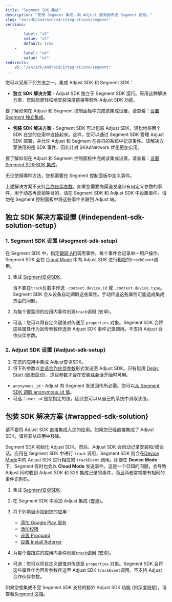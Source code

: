 ```yaml
---
title: "Segment SDK 集成"
description: "使用 Segment 集成，向 Adjust 服务器传送 Segment 信息。"
slug: "en/sdk/android/v4/integrations/segment"
versions: 
    - 
        label: "v5"
        value: "v5"
        default: true
    - 
        label: "v4"
        value: "v4"
redirects: 
    v5: "/en/sdk/android/integrations/segment"
---
```

您可以采用下列方法之一，集成 Adjust SDK 和 Segment SDK：

* **独立 SDK 解决方案** \- Adjust SDK 独立于 Segment SDK 运行。采用这种解决方案，您就能更轻松地安装深度链接等额外 Adjust SDK 功能。

要了解如何在 Adjust 和 Segment 控制面板中完成该集成设置，请查看：[设置 Segment 独立集成](https://help.adjust.com/en/article/set-up-segment-independent-integration)。

* **包装 SDK 解决方案** \- Segment SDK 可以包装 Adjust SDK，轻松地将两个 SDK 在您的应用中连接起来。这样，您可以通过 Segment SDK 管理 Adjust SDK 部署，并允许 Adjust 和 Segment 在各自的系统中记录事件。该解决方案使用的是 SDK 事件，因此针对 SKAdNetwork 优化更加实用。

要了解如何在 Adjust 和 Segment 控制面板中完成该集成设置，请查看：[设置 Segment SDK\-SDK 集成](https://help.adjust.com/en/article/set-up-segment-sdk-sdk-integration)。

无论使用哪种方法，您都需要在 Segment 控制面板中定义事件。
<callout type="warning"> 

上述解决方案不支持[合作伙伴参数](/en/sdk/android/features/events#add-partner-parameters)。如果您需要向渠道发送带有自定义参数的事件，用于动态再营销等目的，请在 Segment SDK 和 Adjust SDK 中设置事件。请勿在 Segment 控制面板中将这些事件关联到 Adjust 端。
</Callout> 

独立 SDK 解决方案设置 \{\#independent\-sdk\-solution\-setup\}
-----------------------------------------------------------

### 1\. Segment SDK 设置 \{\#segment\-sdk\-setup\}

在 Segment SDK 中，指定[跟踪 API](https://segment.com/docs/connections/sources/catalog/libraries/server/http-api/#track)调用事件。每个事件会记录单一用户操作。Segment SDK 会在 [Cloud Mode](https://segment.com/docs/connections/destinations/#connection-modes) 中向 Adjust SDK 进行相应的`trackEvent`调用。

1. 集成 [Segment安卓SDK](https://segment.com/docs/connections/sources/catalog/libraries/mobile/android).

   <callout type="note"> 

   请不要在`track`负载中传送 `.context.device.id` 或 `.context.device.type`。Segment SDK 会从设备自动调取这些属性。手动传送这些属性可能造成集成方面的问题。
   </Callout> 
2. 为每个要监测的应用内事件创建`track`调用 \(安卓\)。

* 可选：您可以将自定义键值对传送至 `properties` 对象。Segment SDK 会将这些属性作为回传参数传送至 Adjust SDK 事件记录调用。不支持 Adjust 合作伙伴参数。

### 2\. Adjust SDK 设置 \{\#adjust\-sdk\-setup\}

1. 在您的应用中集成 Adjust安卓SDK。
2. 将下列参数以[会话合作伙伴参数](/en/sdk/android/features/session-parameters#session-partner-parameters)形式发送至 Adjust SDK。只有启用 [Delay Start](/en/sdk/android/features/session-parameters#delay-start) \(延迟启动\)，这些参数才会在安装或会话开始时可用。

* `anonymous_id` \- Adjust 向 Segment 发送回传所必需。您可以[从 Segment SDK 调取 anonymous\_id 值](https://segment.com/docs/connections/sources/catalog/libraries/mobile/android/#anonymousid)。
* 可选：`user_id` 是您指定的值，因此您可以从自己的系统中调取该值。

包装 SDK 解决方案 \{\#wrapped\-sdk\-solution\}
---------------------------------------------

<callout type="important"> 

请不要将 Adjust SDK 直接集成入您的应用。如果您已经直接集成了 Adjust SDK，请将其从应用中移除。
</Callout> 

Segment SDK 初始化 Adjust SDK。然后，Adjust SDK 会自动记录安装和/或会话。应用在 Segment SDK 中进行 `track` 调用，Segment SDK 则会在[Device Mode](https://segment.com/docs/connections/destinations/#connection-modes)中向 Adjust SDK 进行相应的 `trackEvent` 调用。即便在 **Device Mode** 下，Segment 有时也会以 **Cloud Mode** 发送事件。这是一个已知的问题，会导致 Adjust 同时收到 Adjust SDK 和 S2S 集成记录的事件，而且两者常常带有相同的事件识别码。

1. 集成 [Segment安卓SDK](https://segment.com/docs/connections/sources/catalog/libraries/mobile/android/).
2. 在 Segment SDK 中添加 Adjust 集成 \([安卓](https://segment.com/docs/connections/destinations/catalog/adjust/#android)\)。
3. 将下列项目添加到您的应用： 
   * [添加 Google Play 服务](/en/sdk/android#2-add-google-play-services)
   * [添加权限](/en/sdk/android#3-add-permissions)
   * [设置 Proguard](/en/sdk/android#4-set-up-proguard)
   * [设置 Install Referrer](/en/sdk/android#5-set-up-install-referrer)

4. 为每个要跟踪的应用内事件创建[`track`调用](https://segment.com/docs/connections/spec/track/) \([安卓](https://segment.com/docs/connections/sources/catalog/libraries/mobile/android/#track)\)。

* 可选：您可以将自定义键值对传送至 `properties` 对象。Segment SDK 会将这些属性作为回传参数传送至 Adjust SDK `trackEvent`调用。不支持 Adjust 合作伙伴参数。

<callout type="note"> 

如果您想集成不受 Segment SDK 支持的额外 Adjust SDK 功能 \(如深度链接\)，请查看[Segment 文档](https://segment.com/docs/connections/sources/catalog/libraries/mobile/Android/Android-faqs/#how-do-i-know-when-a-destination-is-initialized)。
</Callout>

